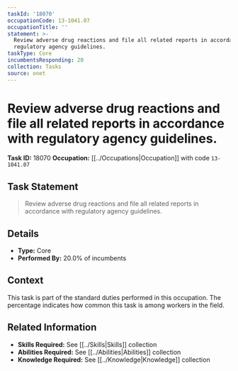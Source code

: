 ```yaml
---
taskId: '18070'
occupationCode: 13-1041.07
occupationTitle: ''
statement: >-
  Review adverse drug reactions and file all related reports in accordance with
  regulatory agency guidelines.
taskType: Core
incumbentsResponding: 20
collection: Tasks
source: onet
---
```

# Review adverse drug reactions and file all related reports in accordance with regulatory agency guidelines.

**Task ID:** 18070
**Occupation:** [[../Occupations|Occupation]] with code `13-1041.07`

## Task Statement

> Review adverse drug reactions and file all related reports in accordance with regulatory agency guidelines.

## Details

- **Type:** Core
- **Performed By:** 20.0% of incumbents

## Context

This task is part of the standard duties performed in this occupation. The percentage indicates how common this task is among workers in the field.

## Related Information

- **Skills Required:** See [[../Skills|Skills]] collection
- **Abilities Required:** See [[../Abilities|Abilities]] collection
- **Knowledge Required:** See [[../Knowledge|Knowledge]] collection
